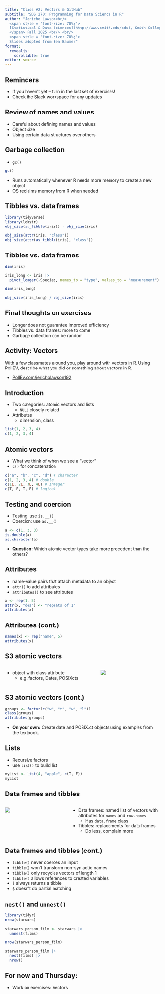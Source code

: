```yaml
---
title: "Class #2: Vectors & GitHub"
subtitle: "SDS 270: Programming for Data Science in R"
author: "Jericho Lawson<br/>
  <span style = 'font-size: 70%;'>
  [Statistical & Data Sciences](http://www.smith.edu/sds), Smith College<br/>
  </span> Fall 2025 <br/> <br/> 
  <span style = 'font-size: 70%;'>
  Slides adopted from Ben Baumer"
format: 
  revealjs:
    scrollable: true
editor: source
---
```


## Reminders

- If you haven't yet -- turn in the last set of exercises!
- Check the Slack workspace for any updates

## Review of names and values

- Careful about defining names and values
- Object size
- Using certain data structures over others

## Garbage collection

- `gc()`

```r
gc()
```

- Runs automatically whenever R needs more memory to create a new object
- OS reclaims memory from R when needed

## Tibbles vs. data frames

```r
library(tidyverse)
library(lobstr)
obj_size(as_tibble(iris)) - obj_size(iris)

obj_size(attr(iris, "class"))
obj_size(attr(as_tibble(iris), "class"))
```

## Tibbles vs. data frames

```r
dim(iris)

iris_long <- iris |>
  pivot_longer(-Species, names_to = "type", values_to = "measurement")

dim(iris_long)

obj_size(iris_long) / obj_size(iris)
```

## Final thoughts on exercises

- Longer does not guarantee improved efficiency 
- Tibbles vs. data frames: more to come
- Garbage collection can be random

## Activity: Vectors

With a few classmates around you, play around with vectors in R. Using PollEV, describe what you did or something about vectors in R.

- [PollEv.com/jericholawson192](PollEv.com/jericholawson192)

## Introduction

- Two categories: atomic vectors and lists
  - `NULL` closely related
- Attributes
  - dimension, class

```r
list(1, 2, 3, 4)
c(1, 2, 3, 4)
```

## Atomic vectors

- What we think of when we see a "vector"
- `c()` for concatenation

```r
c("a", "b", "c", "d") # character
c(1, 2, 3, 4) # double
c(1L, 2L, 3L, 4L) # integer
c(T, F, T, F) # logical
```


## Testing and coercion

- Testing: use `is.__()`
- Coercion: use `as.__()`

```r
a <- c(1, 2, 3)
is.double(a)
as.character(a)
```

- **Question:** Which atomic vector types take more precedent than the others?


## Attributes

- name-value pairs that attach metadata to an object
- `attr()` to add attributes
- `attributes()` to see attributes

```r
x <- rep(1, 5)
attr(x, "des") <- "repeats of 1"
attributes(x)
```

## Attributes (cont.)

```r
names(x) <- rep("name", 5)
attributes(x)
```

## S3 atomic vectors

::: columns
::: {.column width="60%"}
- object with class attribute
  - e.g. factors, Dates, POSIXcts

::: 
::: {.column width="40%"}

![](images/lect2/summary-tree-s3-1.png){fig-align="center"}

::: 
::: 

## S3 atomic vectors (cont.)

```r
groups <- factor(c("w", "t", "w", "l"))
class(groups)
attributes(groups)
```
- **On your own:** Create date and POSIX.ct objects using examples from the textbook.

## Lists

- Recursive factors
- use `list()` to build list

```r
myList <- list(4, "apple", c(T, F))
myList
```

## Data frames and tibbles

::: columns
::: {.column width="40%"}

![](images/lect2/summary-tree-s3-2.png){fig-align="center"}

::: 
::: {.column width="60%"}

- Data frames: named list of vectors with attributes for `names` and `row.names`
  - Has `data.frame` class
- Tibbles: replacements for data frames
  - Do less, complain more

::: 
::: 

## Data frames and tibbles (cont.)

- `tibble()` never coerces an input
- `tibble()` won’t transform non-syntactic names
- `tibble()` only recycles vectors of length 1
- `tibble()` allows references to created variables
- `[` always returns a tibble
- `$` doesn’t do partial matching

## `nest()` and `unnest()`

```r
library(tidyr)
nrow(starwars)

starwars_person_film <- starwars |>
  unnest(films)

nrow(starwars_person_film)

starwars_person_film |>
  nest(films) |>
  nrow()
```


## For now and Thursday: 

- Work on exercises: Vectors

